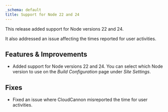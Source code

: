 ```yaml
---
_schema: default
title: Support for Node 22 and 24
---
```

This release added support for Node versions 22 and 24.

It also addressed an issue affecting the times reported for user activities.

## Features & Improvements

* Added support for Node versions 22 and 24. You can select which Node version to use on the *Build Configuration* page under *Site Settings*.

## Fixes

* Fixed an issue where CloudCannon misreported the time for user activities.